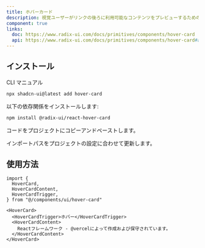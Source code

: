 ```yaml
---
title: ホバーカード
description: 視覚ユーザーがリンクの後ろに利用可能なコンテンツをプレビューするためのものです。
component: true
links:
  doc: https://www.radix-ui.com/docs/primitives/components/hover-card
  api: https://www.radix-ui.com/docs/primitives/components/hover-card#api-reference
---
```


<ComponentPreview name="hover-card-demo" description="ホバーカードコンポーネント" />

## インストール

<Tabs defaultValue="cli">

<TabsList>
  <TabsTrigger value="cli">CLI</TabsTrigger>
  <TabsTrigger value="manual">マニュアル</TabsTrigger>
</TabsList>
<TabsContent value="cli">

```bash
npx shadcn-ui@latest add hover-card
```

</TabsContent>

<TabsContent value="manual">

<Step>以下の依存関係をインストールします:</Step>

```bash
npm install @radix-ui/react-hover-card
```

<Steps>

<Step>コードをプロジェクトにコピーアンドペーストします。</Step>

<ComponentSource name="hover-card" />

<Step>インポートパスをプロジェクトの設定に合わせて更新します。</Step>

</Steps>

</TabsContent>

</Tabs>

## 使用方法

```tsx
import {
  HoverCard,
  HoverCardContent,
  HoverCardTrigger,
} from "@/components/ui/hover-card"
```

```tsx
<HoverCard>
  <HoverCardTrigger>ホバー</HoverCardTrigger>
  <HoverCardContent>
    Reactフレームワーク - @vercelによって作成および保守されています。
  </HoverCardContent>
</HoverCard>
```